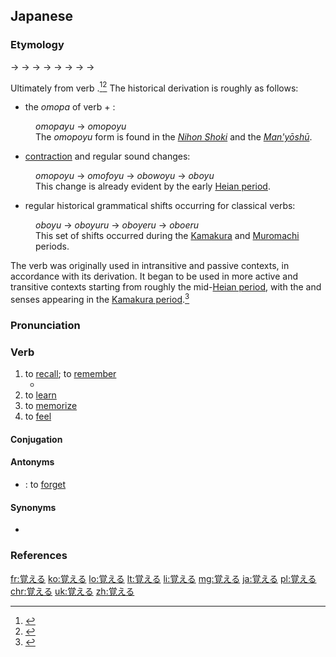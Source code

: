 ==Japanese==
{{ja-kanjitab|おぼ|sort=おぼえる|yomi=kun}}

===Etymology===
{{IPAchar|/omo<sub>2</sub>pu/}} → {{IPAchar|/omwopoju/}} → {{IPAchar|/omwoɸoju/}} → {{IPAchar|/omoɸoju/}} → {{IPAchar|/oboɸoju/}} → {{IPAchar|/oboju/}} → {{IPAchar|/obojuru/}} → {{IPAchar|/obojeru/}} → {{IPAchar|/oboeru/}}

Ultimately from {{etyl|ojp|ja|sort=おぼえる}} verb {{m|ja|思ふ|tr=omopu|pos=modern {{m|ja|思う}} ''omou'', “to think (about or of something)”}}.<ref name="KDJ">{{R:Kokugo Dai Jiten}}</ref><ref name="DJR">{{R:Daijirin}}</ref> The historical derivation is roughly as follows:
* the {{m|ja|未然形|tr=mizenkei||irrealis form}} ''omopa'' of {{etyl|ojp|ja|sort=おぼえる}} verb {{m|ja|思ふ|tr=omopu||think|pos=modern {{m|ja|思う}} ''omou''}} + {{m|ja|ゆ|tr=yu|pos={{etyl|ojp|-}} verb suffix denoting intransitive or passive action}}:
: ''omopayu'' → ''omopoyu''
: The ''omopoyu'' form is found in the ''[[w:Nihon Shoki|Nihon Shoki]]'' and the ''[[w:Man'yōshū|Man'yōshū]]''.
* [[contraction]] and regular sound changes:
: ''omopoyu'' → ''omofoyu'' → ''obowoyu'' → ''oboyu''
: This change is already evident by the early [[w:Heian period|Heian period]].
* regular historical grammatical shifts occurring for classical {{m|ja|下二段活用|tr=shimo nidan katsuyō||lower bigrade conjugation}} verbs:
: ''oboyu'' → ''oboyuru'' → ''oboyeru'' → ''oboeru''
: This set of shifts occurred during the [[w:Kamakura period|Kamakura]] and [[w:Muromachi period|Muromachi]] periods.

The verb was originally used in intransitive and passive contexts, in accordance with its derivation. It began to be used in more active and transitive contexts starting from roughly the mid-[[w:Heian period|Heian period]], with the {{m|en|learn}} and {{m|en|memorize}} senses appearing in the [[w:Kamakura period|Kamakura period]].<ref name="KDJ">{{R:Kokugo Dai Jiten}}</ref>

===Pronunciation===
{{ja-pron|acc=3|おぼえる|y=k}}

===Verb===
{{ja-verb|おぼえる|type=2|tr=trans}}

# to [[recall]]; to [[remember]]
#* {{quote-book
|language=Japanese
|location=Tokyo
|publisher=Kodansha
|author={{w|Clamp (manga artists)|CLAMP}}
|title={{w|ツバサ-RESERVoir CHRoNiCLE-|{{lang|ja|ツバサ RESERVoir CHRoNiCLE}}|lang=ja}}
|trans-title={{w|Tsubasa: Reservoir Chronicle|Tsubasa: RESERVoir CHRoNiCLE}}
|date=August 12 2003
|isbn=4-06-363277-6
|volume=1
|page=74
|chapter={{lang|ja|記憶の対価}}
|trans-chapter=The Cost of Memory
|passage={{ja-usex|てめー！'''覚えてろ'''よ——‼|^てめー！ '''^おぼえてろ''' よ——‼|'''Just you wait''', bitch——‼}}}}
# to [[learn]]
# to [[memorize]]
# to [[feel]] {{qualifier|an emotion}}

====Conjugation====
{{ja-ichi|おぼえ}}

====Antonyms====
* {{sense|recall, remember}} {{ja-r|忘れる|わすれる}}: to [[forget]]

====Synonyms====
* {{sense|recall, remember}} {{ja-r|思い出す|おもいだす}}

===References===
<references/>

[[fr:覚える]]
[[ko:覚える]]
[[lo:覚える]]
[[lt:覚える]]
[[li:覚える]]
[[mg:覚える]]
[[ja:覚える]]
[[pl:覚える]]
[[chr:覚える]]
[[uk:覚える]]
[[zh:覚える]]